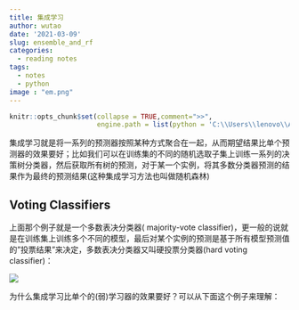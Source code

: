 ```yaml
---
title: 集成学习
author: wutao
date: '2021-03-09'
slug: ensemble_and_rf
categories:
  - reading notes
tags:
  - notes
  - python
image : "em.png"
---
```


```r
knitr::opts_chunk$set(collapse = TRUE,comment=">>",
                      engine.path = list(python = 'C:\\Users\\lenovo\\AppData\\Local\\Programs\\Python\\Python39\\python.exe'))
```

集成学习就是将一系列的预测器按照某种方式聚合在一起，从而期望结果比单个预测器的效果要好；比如我们可以在训练集的不同的随机选取子集上训练一系列的决策树分类器，然后获取所有树的预测，对于某一个实例，将其多数分类器预测的结果作为最终的预测结果(这种集成学习方法也叫做随机森林)

## Voting Classifiers

上面那个例子就是一个多数表决分类器( majority-vote classifier)，更一般的说就是在训练集上训练多个不同的模型，最后对某个实例的预测是基于所有模型预测值的"投票结果"来决定，多数表决分类器又叫硬投票分类器(hard voting classifier)：

![](https://picgo-wutao.oss-cn-shanghai.aliyuncs.com/img/image-20210309170505986.png)

为什么集成学习比单个的(弱)学习器的效果要好？可以从下面这个例子来理解：

